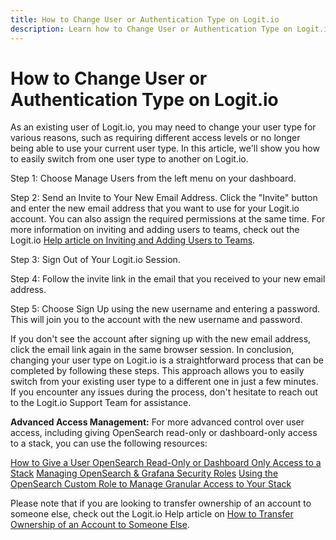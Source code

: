```yaml
---
title: How to Change User or Authentication Type on Logit.io
description: Learn how to Change User or Authentication Type on Logit.io
---
```


# How to Change User or Authentication Type on Logit.io

As an existing user of Logit.io, you may need to change your user type for various reasons, such as requiring different access levels or no longer being able to use your current user type. In this article, we'll show you how to easily switch from one user type to another on Logit.io.

Step 1: Choose Manage Users from the left menu on your dashboard.

Step 2: Send an Invite to Your New Email Address.
Click the "Invite" button and enter the new email address that you want to use for your Logit.io account. 
You can also assign the required permissions at the same time. For more information on inviting and 
adding users to teams, check out the 
Logit.io [Help article on Inviting and Adding Users to Teams](/account-administration/account-access-users-teams/roles-access/inviting-users-to-your-account).

Step 3: Sign Out of Your Logit.io Session.

Step 4: Follow the invite link in the email that you received to your new email address.

Step 5: Choose Sign Up using the new username and entering a password.
This will join you to the account with the new username and password.

<Callout type="info">
  If you don't see the account after signing up with the new email address, 
  click the email link again in the same browser session.
  In conclusion, changing your user type on Logit.io is a straightforward 
  process that can be completed by following these steps. This approach allows 
  you to easily switch from your existing user type to a different one in just 
  a few minutes. If you encounter any issues during the process, don't hesitate 
  to reach out to the Logit.io Support Team for assistance.
</Callout>

**Advanced Access Management:** For more advanced control over user access, 
including giving OpenSearch read-only or dashboard-only access to a 
stack, you can use the following resources:

[How to Give a User OpenSearch Read-Only or Dashboard Only Access to a Stack](/account-administration/account-access-users-teams/roles-access/opensearch-read-only-dashboard-only-access)
[Managing OpenSearch & Grafana Security Roles](/account-administration/account-access-users-teams/roles-access/managing-opensearch-grafana-security-roles)
[Using the OpenSearch Custom Role to Manage Granular Access to Your Stack](/account-administration/account-access-users-teams/roles-access/opensearch-custom-role)

Please note that if you are looking to transfer ownership of an 
account to someone else, check out the Logit.io Help article 
on [How to Transfer Ownership of an Account to Someone Else](/account-administration/account-access-users-teams/roles-access/transferring-your-account).

